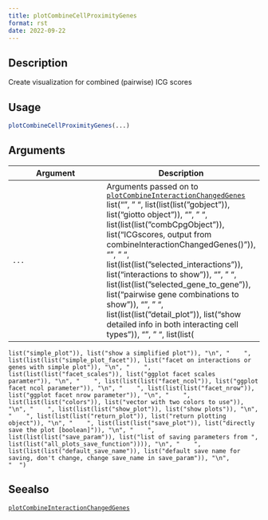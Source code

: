 ```yaml
--- 
title: plotCombineCellProximityGenes 
format: rst 
date: 2022-09-22 
--- 
```


## Description

Create visualization for combined (pairwise) ICG scores


## Usage

```r
plotCombineCellProximityGenes(...)
```


## Arguments

Argument      |Description
------------- |----------------
`...`     |      Arguments passed on to [`plotCombineInteractionChangedGenes`](#plotcombineinteractionchangedgenes)   list("\n", "    ", list(list(list("gobject")), list("giotto object")), "\n", "    ", list(list(list("combCpgObject")), list("ICGscores, output from combineInteractionChangedGenes()")), "\n", "    ", list(list(list("selected_interactions")), list("interactions to show")), "\n", "    ", list(list(list("selected_gene_to_gene")), list("pairwise gene combinations to show")), "\n", "    ", list(list(list("detail_plot")), list("show detailed info in both interacting cell types")), "\n", "    ", list(list(
    list("simple_plot")), list("show a simplified plot")), "\n", "    ", list(list(list("simple_plot_facet")), list("facet on interactions or genes with simple plot")), "\n", "    ", list(list(list("facet_scales")), list("ggplot facet scales paramter")), "\n", "    ", list(list(list("facet_ncol")), list("ggplot facet ncol parameter")), "\n", "    ", list(list(list("facet_nrow")), list("ggplot facet nrow parameter")), "\n", "    ", list(list(list("colors")), list("vector with two colors to use")), 
    "\n", "    ", list(list(list("show_plot")), list("show plots")), "\n", "    ", list(list(list("return_plot")), list("return plotting object")), "\n", "    ", list(list(list("save_plot")), list("directly save the plot [boolean]")), "\n", "    ", list(list(list("save_param")), list("list of saving parameters from ", list(list("all_plots_save_function")))), "\n", "    ", list(list(list("default_save_name")), list("default save name for saving, don't change, change save_name in save_param")), "\n", 
    "  ")


## Seealso

[`plotCombineInteractionChangedGenes`](#plotcombineinteractionchangedgenes)


